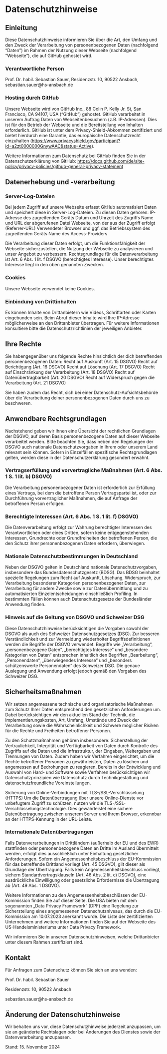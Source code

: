 # Datenschutzhinweise


## Einleitung

Diese Datenschutzhinweise informieren Sie über die Art, den Umfang und den Zweck der Verarbeitung von personenbezogenen Daten (nachfolgend "Daten") im Rahmen der Nutzung dieser Webseite (nachfolgend "Webseite"), die auf GitHub gehostet wird.

### Verantwortliche Person

Prof. Dr. habil. Sebastian Sauer, Residenzstr. 10, 90522 Ansbach, sebastian.sauer@hs-ansbach.de

### Hosting durch GitHub

Unsere Webseite wird von GitHub Inc., 88 Colin P. Kelly Jr. St, San Francisco, CA 94107, USA ("GitHub") gehostet. GitHub verarbeitet in unserem Auftrag Daten von Webseitenbesuchern (z.B. IP-Adressen). Dies ist für den Betrieb der Webseite und die Bereitstellung von Inhalten erforderlich.
GitHub ist unter dem Privacy-Shield-Abkommen zertifiziert und bietet hierdurch eine Garantie, das europäische Datenschutzrecht einzuhalten (<https://www.privacyshield.gov/participant?id=a2zt0000000GnywAAC&amp;status=Active>).


Weitere Informationen zum Datenschutz bei GitHub finden Sie in der Datenschutzerklärung von GitHub: <https://docs.github.com/de/site-policy/privacy-policies/github-general-privacy-statement>

## Datenerhebung und -verarbeitung

### Server-Log-Dateien

Bei jedem Zugriff auf unsere Webseite erfasst GitHub automatisiert Daten und speichert diese in Server-Log-Dateien. Zu diesen Daten gehören:
IP-Adresse des zugreifenden Geräts
Datum und Uhrzeit des Zugriffs
Name und URL der abgerufenen Datei
Webseite, von der aus der Zugriff erfolgt (Referrer-URL) 
Verwendeter Browser und ggf. das Betriebssystem des zugreifenden Geräts 
Name des Access-Providers


Die Verarbeitung dieser Daten erfolgt, um die Funktionsfähigkeit der Webseite sicherzustellen, die Nutzung der Webseite zu analysieren und unser Angebot zu verbessern. Rechtsgrundlage für die Datenverarbeitung ist Art. 6 Abs. 1 lit. f DSGVO (berechtigtes Interesse). Unser berechtigtes Interesse liegt in den oben genannten Zwecken.

### Cookies

Unsere Webseite verwendet keine Cookies.

### Einbindung von Drittinhalten
Es können Inhalte von Drittanbietern wie Videos, Schriftarten oder Karten eingebunden sein. Beim Abruf dieser Inhalte wird Ihre IP-Adresse möglicherweise an den Drittanbieter übertragen. Für weitere Informationen konsultiere bitte die Datenschutzrichtlinien der jeweiligen Anbieter.

## Ihre Rechte

Sie habengegenüber uns folgende Rechte hinsichtlich der dich betreffenden personenbezogenen Daten: 
Recht auf Auskunft (Art. 15 DSGVO)
Recht auf Berichtigung (Art. 16 DSGVO)
Recht auf Löschung (Art. 17 DSGVO)
Recht auf Einschränkung der Verarbeitung (Art. 18 DSGVO) 
Recht auf Datenübertragbarkeit (Art. 20 DSGVO)
Recht auf Widerspruch gegen die Verarbeitung (Art. 21 DSGVO)

Sie haben zudem das Recht, sich bei einer Datenschutz-Aufsichtsbehörde über die Verarbeitung deiner personenbezogenen Daten durch uns zu beschweren.

## Anwendbare Rechtsgrundlagen

Nachstehend geben wir Ihnen eine Übersicht der rechtlichen Grundlagen der DSGVO, auf deren Basis personenbezogene Daten auf dieser Webseite verarbeitet werden. Bitte beachten Sie, dass neben den Regelungen der DSGVO auch nationale Datenschutzvorgaben in Ihrem oder unserem Land relevant sein können. Sofern in Einzelfällen spezifische Rechtsgrundlagen gelten, werden diese in der Datenschutzerklärung gesondert erwähnt.


### Vertragserfüllung und vorvertragliche Maßnahmen (Art. 6 Abs. 1 S. 1 lit. b) DSGVO)

Die Verarbeitung personenbezogener Daten ist erforderlich zur Erfüllung eines Vertrags, bei dem die betroffene Person Vertragspartei ist, oder zur Durchführung vorvertraglicher Maßnahmen, die auf Anfrage der betroffenen Person erfolgen.

### Berechtigte Interessen (Art. 6 Abs. 1 S. 1 lit. f) DSGVO)

Die Datenverarbeitung erfolgt zur Wahrung berechtigter Interessen des Verantwortlichen oder eines Dritten, sofern keine entgegenstehenden Interessen, Grundrechte oder Grundfreiheiten der betroffenen Person, die den Schutz ihrer personenbezogenen Daten erfordern, überwiegen.


### Nationale Datenschutzbestimmungen in Deutschland

Neben der DSGVO gelten in Deutschland nationale Datenschutzvorgaben, insbesondere das Bundesdatenschutzgesetz (BDSG). Das BDSG beinhaltet spezielle Regelungen zum Recht auf Auskunft, Löschung, Widerspruch, zur Verarbeitung besonderer Kategorien personenbezogener Daten, zur Verarbeitung für andere Zwecke sowie zur Datenübermittlung und zu automatisierten Einzelentscheidungen einschließlich Profiling. In bestimmten Fällen können auch Datenschutzgesetze der Bundesländer Anwendung finden.

### Hinweis auf die Geltung von DSGVO und Schweizer DSG

Diese Datenschutzhinweise berücksichtigen die Vorgaben sowohl der DSGVO als auch des Schweizer Datenschutzgesetzes (DSG). Zur besseren Verständlichkeit und zur Vermeidung wiederholter Begriffsdefinitionen werden die Begriffe der DSGVO verwendet. Begriffe wie „Verarbeitung“, „personenbezogene Daten“, „berechtigtes Interesse“ und „besondere Kategorien von Daten“ entsprechen inhaltlich den Begriffen „Bearbeitung“, „Personendaten“, „überwiegendes Interesse“ und „besonders schützenswerte Personendaten“ des Schweizer DSG. Die genaue Auslegung und Anwendung erfolgt jedoch gemäß den Vorgaben des Schweizer DSG.


## Sicherheitsmaßnahmen

Wir setzen angemessene technische und organisatorische Maßnahmen zum Schutz Ihrer Daten entsprechend den gesetzlichen Anforderungen um. Dabei berücksichtigen wir den aktuellen Stand der Technik, die Implementierungskosten, Art, Umfang, Umstände und Zweck der Verarbeitung sowie die Wahrscheinlichkeit und Schwere möglicher Risiken für die Rechte und Freiheiten betroffener Personen.

Zu den Schutzmaßnahmen gehören insbesondere: Sicherstellung der Vertraulichkeit, Integrität und Verfügbarkeit von Daten durch Kontrolle des Zugriffs auf die Daten und die Infrastruktur, der Eingaben, Weitergaben und Trennungen von Daten. Zudem haben wir Verfahren eingerichtet, um die Rechte betroffener Personen zu gewährleisten, Daten zu löschen und angemessen auf Bedrohungen zu reagieren. Bereits in der Entwicklung und Auswahl von Hard- und Software sowie Verfahren berücksichtigen wir Datenschutzprinzipien wie Datenschutz durch Technikgestaltung und datenschutzfreundliche Voreinstellungen.

Sicherung von Online-Verbindungen mit TLS-/SSL-Verschlüsselung (HTTPS)
Um die Datenübertragung über unsere Online-Dienste vor unbefugtem Zugriff zu schützen, nutzen wir die TLS-/SSL-Verschlüsselungstechnologie. Dies gewährleistet eine sichere Datenübertragung zwischen unserem Server und Ihrem Browser, erkennbar an der HTTPS-Kennung in der URL-Leiste.


### Internationale Datenübertragungen

Falls Datenverarbeitungen in Drittländern (außerhalb der EU und des EWR) stattfinden oder personenbezogene Daten an Dritte im Ausland übermittelt werden, erfolgt dies ausschließlich unter Einhaltung gesetzlicher Anforderungen. Sofern ein Angemessenheitsbeschluss der EU-Kommission für das betreffende Drittland vorliegt (Art. 45 DSGVO), gilt dieser als Grundlage der Übertragung. Falls kein Angemessenheitsbeschluss vorliegt, sichern Standardvertragsklauseln (Art. 46 Abs. 2 lit. c) DSGVO), eine ausdrückliche Einwilligung oder gesetzliche Erfordernisse die Übertragung ab (Art. 49 Abs. 1 DSGVO).

Weitere Informationen zu den Angemessenheitsbeschlüssen der EU-Kommission finden Sie auf dieser Seite. Die USA bieten mit dem sogenannten „Data Privacy Framework“ (DPF) eine Regelung zur Sicherstellung eines angemessenen Datenschutzniveaus, das durch die EU-Kommission am 10.07.2023 anerkannt wurde. Die Liste der zertifizierten Unternehmen und weitere Informationen finden Sie auf der Webseite des US-Handelsministeriums unter Data Privacy Framework.

Wir informieren Sie in unseren Datenschutzhinweisen, welche Drittanbieter unter diesem Rahmen zertifiziert sind.








## Kontakt

Für Anfragen zum Datenschutz können Sie sich an uns wenden:

Prof. Dr. habil. Sebastian Sauer

Residenzstr. 10, 90522 Ansbach

sebastian.sauer@hs-ansbach.de


## Änderung der Datenschutzhinweise

Wir behalten uns vor, diese Datenschutzhinweise jederzeit anzupassen, um sie an geänderte Rechtslagen oder bei Änderungen des Dienstes sowie der Datenverarbeitung anzupassen.

Stand: 15. November 2024
